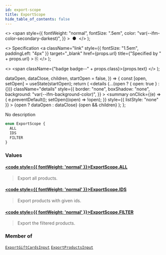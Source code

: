```yaml
---
id: export-scope
title: ExportScope
hide_table_of_contents: false
---
```


  <>
    <span
      style={{
        fontWeight: "normal",
        fontSize: ".5em",
        color: "var(--ifm-color-secondary-darkest)",
      }}
    >
      &nbsp;●&nbsp;
    </span>
  </>
);

  <>
    Specification
    <a
      className="link"
      style={{ fontSize: "1.5em", paddingLeft: "4px" }}
      target="\_blank"
      href={props.url}
      title={"Specified by " + props.url}
    >
      ⎘
    </a>
  </>
);

  <>
    <span className={"badge badge--" + props.class}>{props.text}</span>
  </>
);


  dataOpen,
  dataClose,
  children,
  startOpen = false,
}) => {
  const [open, setOpen] = useState(startOpen);
  return (
    <details
      {...(open ? { open: true } : {})}
      className="details"
      style={{
        border: "none",
        boxShadow: "none",
        background: "var(--ifm-background-color)",
      }}
    >
      <summary
        onClick={(e) => {
          e.preventDefault();
          setOpen((open) => !open);
        }}
        style={{ listStyle: "none" }}
      >
        {open ? dataOpen : dataClose}
      </summary>
      {open && children}
    </details>
  );
};

No description

```graphql
enum ExportScope {
  ALL
  IDS
  FILTER
}
```

### Values

#### [<code style={{ fontWeight: 'normal' }}>ExportScope.<b>ALL</b></code>](#)

> Export all products.

#### [<code style={{ fontWeight: 'normal' }}>ExportScope.<b>IDS</b></code>](#)

> Export products with given ids.

#### [<code style={{ fontWeight: 'normal' }}>ExportScope.<b>FILTER</b></code>](#)

> Export the filtered products.

### Member of

[`ExportGiftCardsInput`](../../../api-storefront/gift-cards/inputs/export-gift-cards-input) <Badge class="secondary" text="input"/><Bullet />[`ExportProductsInput`](../../../api-storefront/products/inputs/export-products-input) <Badge class="secondary" text="input"/>
